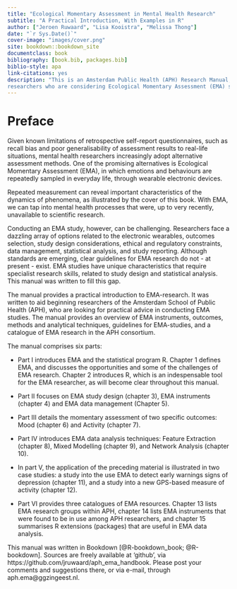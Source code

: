 ```yaml
--- 
title: "Ecological Momentary Assessment in Mental Health Research"
subtitle: "A Practical Introduction, With Examples in R"
author: ["Jeroen Ruwaard", "Lisa Kooistra", "Melissa Thong"]
date: "`r Sys.Date()`"
cover-image: "images/cover.png"
site: bookdown::bookdown_site
documentclass: book
bibliography: [book.bib, packages.bib]
biblio-style: apa
link-citations: yes
description: "This is an Amsterdam Public Health (APH) Research Manual, written for 
researchers who are considering Ecological Momentary Assessment (EMA) studies."
---
```


# Preface {-}

Given known limitations of retrospective self-report questionnaires, such as recall bias and poor generalisability of assessment results to real-life situations, mental health researchers increasingly adopt alternative assessment methods. One of the promising alternatives is Ecological Momentary Assessment (EMA), in which emotions and behaviours are repeatedly sampled in everyday life, through wearable electronic devices.

Repeated measurement can reveal important characteristics of the dynamics of phenomena, as illustrated by the cover of this book. With EMA, we can tap into mental health processes that were, up to very recently, unavailable to scientific research. 

Conducting an EMA study, however, can be challenging. Researchers face a dazzling array of options related to the electronic wearables, outcomes selection, study design considerations, ethical and regulatory constraints, data management, statistical analysis, and study reporting. Although standards are emerging, clear guidelines for EMA research do not - at present - exist.  EMA studies have unique characteristics that require specialist research skills, related to study design and statistical analysis. This manual was written to fill this gap.

The manual provides a practical introduction to EMA-research. It was written to aid beginning researchers of the Amsterdam School of Public Health (APH), who are looking for practical advice in conducting EMA studies. The manual provides an overview of EMA instruments, outcomes, methods and analytical techniques, guidelines for EMA-studies, and a catalogue of EMA research in the APH consortium.

The manual comprises six parts:

- Part I introduces EMA and the statistical program R. Chapter 1 defines EMA, and discusses the opportunities and some of the challenges of EMA research. Chapter 2 introduces R, which is an indespensable tool for the EMA researcher, as will become clear throughout this manual.

- Part II focuses on EMA study design (chapter 3), EMA instruments (chapter 4) and EMA data management (Chapter 5).

- Part III details the momentary assessment of two specific outcomes: Mood (chapter 6) and Activity (chapter 7).

- Part IV introduces EMA data analysis techniques: Feature Extraction (chapter 8), Mixed Modelling (chapter 9), and Network Analysis (chapter 10).

- In part V, the application of the preceding material is illustrated in two case studies: a study into the use EMA to detect early warnings signs of depression (chapter 11), and a study into a new GPS-based measure of activity (chapter 12).

- Part VI provides three catalogues of EMA resources. Chapter 13 lists EMA research groups within APH, chapter 14 lists EMA instruments that were found to be in use among APH researchers, and chapter 15 summarises R extensions (packages) that are useful in EMA data analysis.

This manual was written in Bookdown [@R-bookdown_book; @R-bookdown]. Sources are freely available at 'github', via https://github.com/jruwaard/aph_ema_handbook. Please post your comments and suggestions there, or via e-mail, through aph.ema@ggzingeest.nl.

